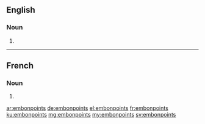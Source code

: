 ==English==

===Noun===
{{head|en|noun plural form}}

# {{plural of|embonpoint|lang=en}}

----

==French==

===Noun===
{{head|fr|noun plural form|g=?}}

# {{plural of|embonpoint|lang=fr}}

[[ar:embonpoints]]
[[de:embonpoints]]
[[el:embonpoints]]
[[fr:embonpoints]]
[[ku:embonpoints]]
[[mg:embonpoints]]
[[my:embonpoints]]
[[sv:embonpoints]]